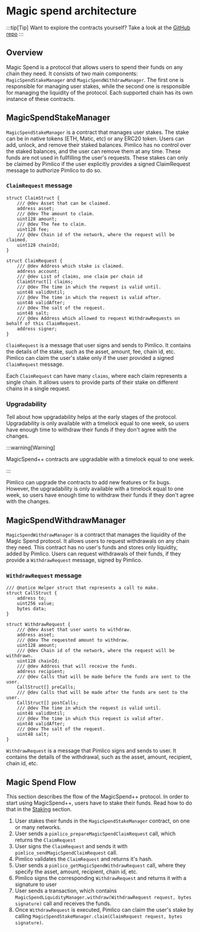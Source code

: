 # Magic spend architecture

:::tip[Tip]
Want to explore the contracts yourself? Take a look at the [GitHub repo](https://github.com/pimlicolabs/magic-spend)
:::

## Overview

Magic Spend is a protocol that allows users to spend their funds on any chain they need. It consists of two main components: `MagicSpendStakeManager` and `MagicSpendWithdrawManager`. The first one is responsible for managing user stakes, while the second one is responsible for managing the liquidity of the protocol. Each supported chain has its own instance of these contracts.

## MagicSpendStakeManager

`MagicSpendStakeManager` is a contract that manages user stakes. The stake can be in native tokens (ETH, Matic, etc) or any ERC20 token. Users can add, unlock, and remove their staked balances. Pimlico has no control over the staked balances, and the user can remove them at any time. These funds are not used in fullfilling the user's requests. These stakes can only be claimed by Pimlico if the user explicitly provides a signed ClaimRequest message to authorize Pimlico to do so.

### `ClaimRequest` message

```solidity
struct ClaimStruct {
    /// @dev Asset that can be claimed.
    address asset;
    /// @dev The amount to claim.
    uint128 amount;
    /// @dev The fee to claim.
    uint128 fee;
    /// @dev Chain id of the network, where the request will be claimed.
    uint128 chainId;
}

struct ClaimRequest {
    /// @dev Address which stake is claimed.
    address account;
    /// @dev List of claims, one claim per chain id
    ClaimStruct[] claims;
    /// @dev The time in which the request is valid until.
    uint48 validUntil;
    /// @dev The time in which the request is valid after.
    uint48 validAfter;
    /// @dev The salt of the request.
    uint48 salt;
    /// @dev Address which allowed to request WithdrawRequests on behalf of this ClaimRequest.
    address signer;
}
```

`ClaimRequest` is a message that user signs and sends to Pimlico. It contains the details of the stake, such as the asset, amount, fee, chain id, etc. Pimlico can claim the user's stake only if the user provided a signed `ClaimRequest` message.

Each `ClaimRequest` can have many `claims`, where each claim represents a single chain. It allows users to provide parts of their stake on different chains in a single request.

### Upgradability

Tell about how upgradability helps at the early stages of the protocol. Upgradability is only available with a timelock equal to one week, so users have enough time to withdraw their funds if they don't agree with the changes.

:::warning[Warning]

MagicSpend++ contracts are upgradable with a timelock equal to one week.

:::

Pimlico can upgrade the contracts to add new features or fix bugs. However, the upgradability is only available with a timelock equal to one week, so users have enough time to withdraw their funds if they don't agree with the changes.

## MagicSpendWithdrawManager

`MagicSpendWithdrawManager` is a contract that manages the liquidity of the Magic Spend protocol. It allows users to request withdrawals on any chain they need. This contract has no user's funds and stores only liquidity, added by Pimlico. Users can request withdrawals of their funds, if they provide a `WithdrawRequest` message, signed by Pimlico.

### `WithdrawRequest` message

```solidity
/// @notice Helper struct that represents a call to make.
struct CallStruct {
    address to;
    uint256 value;
    bytes data;
}

struct WithdrawRequest {
    /// @dev Asset that user wants to withdraw.
    address asset;
    /// @dev The requested amount to withdraw.
    uint128 amount;
    /// @dev Chain id of the network, where the request will be withdrawn.
    uint128 chainId;
    /// @dev Address that will receive the funds.
    address recipient;
    /// @dev Calls that will be made before the funds are sent to the user.
    CallStruct[] preCalls;
    /// @dev Calls that will be made after the funds are sent to the user.
    CallStruct[] postCalls;
    /// @dev The time in which the request is valid until.
    uint48 validUntil;
    /// @dev The time in which this request is valid after.
    uint48 validAfter;
    /// @dev The salt of the request.
    uint48 salt;
}
```

`WithdrawRequest` is a message that Pimlico signs and sends to user. It contains the details of the withdrawal, such as the asset, amount, recipient, chain id, etc.

## Magic Spend Flow

This section describes the flow of the MagicSpend++ protocol. In order to start using MagicSpend++, users have to stake their funds. Read how to do that in the [Staking](/infra/magic-spend/staking) section.

1. User stakes their funds in the `MagicSpendStakeManager` contract, on one or many networks.
2. User sends a `pimlico_prepareMagicSpendClaimRequest` call, which returns the `ClaimRequest`
3. User signs the `ClaimRequest` and sends it with `pimlico_sendMagicSpendClaimRequest` call.
4. Pimlico validates the `ClaimRequest` and returns it's hash.
5. User sends a `pimlico_getMagicSpendWithdrawRequest` call, where they specify the asset, amount, recipient, chain id, etc.
6. Pimlico signs the corresponding `WithdrawRequest` and returns it with a signature to user
7. User sends a transaction, which contains `MagicSpendLiquidityManager.withdraw(WithdrawRequest request, bytes signature)` call and receives the funds.
8. Once `WithdrawRequest` is executed, Pimlico can claim the user's stake by calling `MagicSpendStakeManager.claim(ClaimRequest request, bytes signature)`.